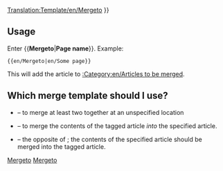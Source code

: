 <noinclude>[[Translation:Template/en/Mergeto]]</noinclude><noinclude></noinclude>
{{en/ambox| type  = move
| image = mergeto.png
| text  =  {{#IF: {{{1|}}} |It has been suggested that this article or section be <span class="plainlinks">[http://en.wikipedia.org/wiki/Wikipedia:Merging merged]</span> into<!--
                            --> ''[[:{{NAMESPACE}}:{{{1}}}|{{{1}}}]]''. ([[:{{NAMESPACE}} talk:{{{1}}}|Discuss]]) | No page name was supplied, fix this or remove the template
}} }}<includeonly>{{{2|[[Category:en/Articles to be merged|{{PAGENAME}}]]}}}</includeonly><noinclude>

==Usage==
Enter <nowiki>{{</nowiki>'''Mergeto'''|'''Page name'''<nowiki>}}</nowiki>. Example:
<pre>{{en/Mergeto|en/Some page}}</pre>
This will add the article to [[:Category:en/Articles to be merged]].

== Which merge template should I use? ==
* {{en/s|Merge}} &ndash; to merge at least two together at an unspecified location
* {{en/s|Mergeto}} &ndash; to merge the contents of the tagged article ''into'' the specified article.
* {{en/s|Mergefrom}} &ndash; the opposite of {{en/s|Mergeto}}; the contents of the specified article should be merged into the tagged article.

[[Category:en/Templates|Mergeto]][[Category:en/Message boxes|Mergeto]]</noinclude>